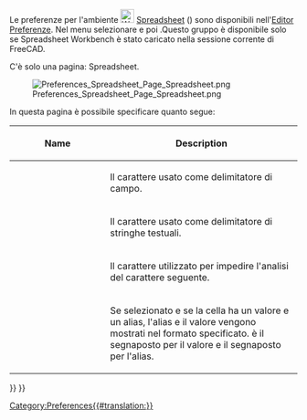 <languages/>

{{Docnav/it
|[[Spreadsheet_SetAlias/it|Alias]]
|
|[[Spreadsheet_Workbench/it|Spreadsheet]]
|IconL=Spreadsheet_SetAlias.svg
|IconR=
|IconC=Workbench_Spreadsheet.svg
}}

{{TOCright}}

Le preferenze per l'ambiente [[Image:Workbench_Spreadsheet.svg|24px|link=Spreadsheet_Workbench]] [[Spreadsheet_Workbench/it|Spreadsheet]] ({{Version/it|0.20}}) sono disponibili nell'[[Preferences Editor/it|Editor Preferenze]]. Nel menu selezionare {{MenuCommand|Modifica → Preferenze...}} e poi {{MenuCommand|[[Image:Workbench_Spreadsheet.svg|16px]] Spreadsheet}}.Questo gruppo è disponibile solo se Spreadsheet Workbench è stato caricato nella sessione corrente di FreeCAD.

C'è solo una pagina: Spreadsheet.

[[Image:Preferences_Spreadsheet_Page_Spreadsheet.png]]

In questa pagina è possibile specificare quanto segue:

{| class="wikitable"
!style="width: 33%;"|Name
!style="width: 66%;"|Description
|-
| {{MenuCommand|Carattere delimitatore}}
|  Il carattere usato come delimitatore di campo.
|-
| {{MenuCommand|Carattere di citazione}}
|  Il carattere usato come delimitatore di stringhe testuali.
|-
| {{MenuCommand|Carattere di escape}}
|  Il carattere utilizzato per impedire l'analisi del carattere seguente.
|-
| {{MenuCommand|Mostra alias nella cella con formato}}
| Se selezionato e se la cella ha un valore e un alias, l'alias e il valore vengono mostrati nel formato specificato. {{Value|%V}} è il segnaposto per il valore e {{Value|%A}} il segnaposto per l'alias. {{Version/it|1.0}}
|}


{{Docnav/it
|[[Spreadsheet_SetAlias/it|Alias]]
|
|[[Spreadsheet_Workbench/it|Spreadsheet]]
|IconL=Spreadsheet_SetAlias.svg
|IconR=
|IconC=Workbench_Spreadsheet.svg
}}

{{Spreadsheet_Tools_navi{{#translation:}}}}
{{Userdocnavi{{#translation:}}}}
[[Category:Preferences{{#translation:}}]]